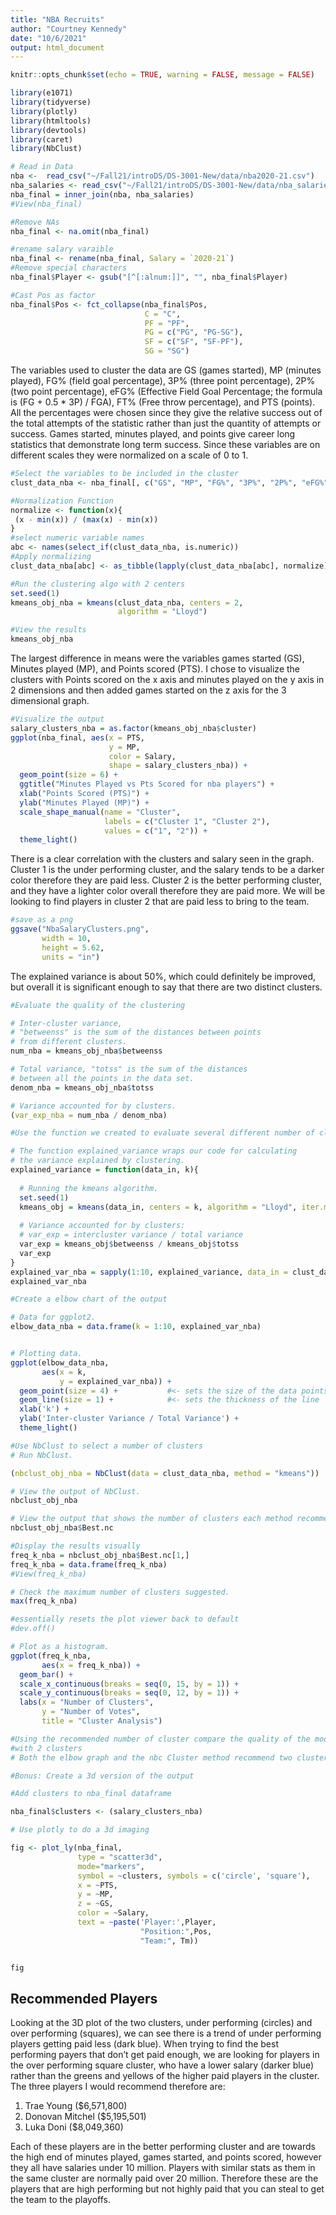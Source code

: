 ```yaml
---
title: "NBA Recruits"
author: "Courtney Kennedy"
date: "10/6/2021"
output: html_document
---
```


```r
knitr::opts_chunk$set(echo = TRUE, warning = FALSE, message = FALSE)
```

```r
library(e1071)
library(tidyverse)
library(plotly)
library(htmltools)
library(devtools)
library(caret)
library(NbClust)

```

```r
# Read in Data
nba <-  read_csv("~/Fall21/introDS/DS-3001-New/data/nba2020-21.csv")
nba_salaries <- read_csv("~/Fall21/introDS/DS-3001-New/data/nba_salaries_21.csv")
nba_final = inner_join(nba, nba_salaries)
#View(nba_final)

#Remove NAs
nba_final <- na.omit(nba_final)

#rename salary varaible
nba_final <- rename(nba_final, Salary = `2020-21`)
#Remove special characters
nba_final$Player <- gsub("[^[:alnum:]]", "", nba_final$Player)

#Cast Pos as factor
nba_final$Pos <- fct_collapse(nba_final$Pos, 
                              C = "C",
                              PF = "PF",
                              PG = c("PG", "PG-SG"),
                              SF = c("SF", "SF-PF"),
                              SG = "SG")

```

The variables used to cluster the data are GS (games started), MP (minutes played), FG% (field goal percentage), 3P% (three point percentage), 2P% (two point percentage), eFG% (Effective Field Goal Percentage; the formula is (FG + 0.5 * 3P) / FGA), FT% (Free throw percentage), and PTS (points).  All the percentages were chosen since they give the relative success out of the total attempts of the statistic rather than just the quantity of attempts or success.  Games started, minutes played, and points give career long statistics that demonstrate long term success. Since these variables are on different scales they were normalized on a scale of 0 to 1.

```r
#Select the variables to be included in the cluster 
clust_data_nba <- nba_final[, c("GS", "MP", "FG%", "3P%", "2P%", "eFG%", "FT%", "PTS")]

#Normalization Function 
normalize <- function(x){
 (x - min(x)) / (max(x) - min(x))
}
#select numeric variable names
abc <- names(select_if(clust_data_nba, is.numeric))
#Apply normalizing
clust_data_nba[abc] <- as_tibble(lapply(clust_data_nba[abc], normalize))
```

```r
#Run the clustering algo with 2 centers
set.seed(1)
kmeans_obj_nba = kmeans(clust_data_nba, centers = 2, 
                        algorithm = "Lloyd")
```

```r
#View the results
kmeans_obj_nba
```
The largest difference in means were the variables games started (GS), Minutes played (MP), and Points scored (PTS).  I chose to visualize the clusters with Points scored on the x axis and minutes played on the y axis in 2 dimensions and then added games started on the z axis for the 3 dimensional graph.  
```r
#Visualize the output
salary_clusters_nba = as.factor(kmeans_obj_nba$cluster)
ggplot(nba_final, aes(x = PTS, 
                      y = MP,
                      color = Salary,
                      shape = salary_clusters_nba)) + 
  geom_point(size = 6) +
  ggtitle("Minutes Played vs Pts Scored for nba players") +
  xlab("Points Scored (PTS)") +
  ylab("Minutes Played (MP)") +
  scale_shape_manual(name = "Cluster",
                     labels = c("Cluster 1", "Cluster 2"),
                     values = c("1", "2")) +
  theme_light()


```
There is a clear correlation with the clusters and salary seen in the graph.  Cluster 1 is the under performing cluster, and the salary tends to be a darker color therefore they are paid less.  Cluster 2 is the better performing cluster, and they have a lighter color overall therefore they are paid more.  We will be looking to find players in cluster 2 that are paid less to bring to the team.  

```r
#save as a png
ggsave("NbaSalaryClusters.png", 
       width = 10, 
       height = 5.62, 
       units = "in")
```

The explained variance is about 50%, which could definitely be improved, but overall it is significant enough to say that there are two distinct clusters. 
```r
#Evaluate the quality of the clustering 

# Inter-cluster variance,
# "betweenss" is the sum of the distances between points 
# from different clusters.
num_nba = kmeans_obj_nba$betweenss

# Total variance, "totss" is the sum of the distances
# between all the points in the data set.
denom_nba = kmeans_obj_nba$totss

# Variance accounted for by clusters.
(var_exp_nba = num_nba / denom_nba)
```

```r
#Use the function we created to evaluate several different number of clusters

# The function explained_variance wraps our code for calculating 
# the variance explained by clustering.
explained_variance = function(data_in, k){
  
  # Running the kmeans algorithm.
  set.seed(1)
  kmeans_obj = kmeans(data_in, centers = k, algorithm = "Lloyd", iter.max = 30)
  
  # Variance accounted for by clusters:
  # var_exp = intercluster variance / total variance
  var_exp = kmeans_obj$betweenss / kmeans_obj$totss
  var_exp  
}
explained_var_nba = sapply(1:10, explained_variance, data_in = clust_data_nba)
explained_var_nba
```

```r
#Create a elbow chart of the output 

# Data for ggplot2.
elbow_data_nba = data.frame(k = 1:10, explained_var_nba)


# Plotting data.
ggplot(elbow_data_nba, 
       aes(x = k,  
           y = explained_var_nba)) + 
  geom_point(size = 4) +           #<- sets the size of the data points
  geom_line(size = 1) +            #<- sets the thickness of the line
  xlab('k') + 
  ylab('Inter-cluster Variance / Total Variance') + 
  theme_light()
```

```r
#Use NbClust to select a number of clusters
# Run NbClust.

(nbclust_obj_nba = NbClust(data = clust_data_nba, method = "kmeans"))

# View the output of NbClust.
nbclust_obj_nba

# View the output that shows the number of clusters each method recommends.
nbclust_obj_nba$Best.nc
```

```r
#Display the results visually 
freq_k_nba = nbclust_obj_nba$Best.nc[1,]
freq_k_nba = data.frame(freq_k_nba)
#View(freq_k_nba)

# Check the maximum number of clusters suggested.
max(freq_k_nba)

#essentially resets the plot viewer back to default
#dev.off()

# Plot as a histogram.
ggplot(freq_k_nba,
       aes(x = freq_k_nba)) +
  geom_bar() +
  scale_x_continuous(breaks = seq(0, 15, by = 1)) +
  scale_y_continuous(breaks = seq(0, 12, by = 1)) +
  labs(x = "Number of Clusters",
       y = "Number of Votes",
       title = "Cluster Analysis")
```

```r
#Using the recommended number of cluster compare the quality of the model 
#with 2 clusters 
# Both the elbow graph and the nbc Cluster method recommend two clusters.  
```


```r
#Bonus: Create a 3d version of the output

#Add clusters to nba_final dataframe

nba_final$clusters <- (salary_clusters_nba)

# Use plotly to do a 3d imaging 

fig <- plot_ly(nba_final, 
               type = "scatter3d",
               mode="markers",
               symbol = ~clusters, symbols = c('circle', 'square'),
               x = ~PTS, 
               y = ~MP, 
               z = ~GS,
               color = ~Salary, 
               text = ~paste('Player:',Player,
                             "Position:",Pos,
                             "Team:", Tm))


fig
```
## Recommended Players
Looking at the 3D plot of the two clusters, under performing (circles) and over performing (squares), we can see there is a trend of under performing players getting paid less (dark blue).  When trying to find the best performing payers that don't get paid enough, we are looking for players in the over performing square cluster, who have a lower salary (darker blue) rather than the greens and yellows of the higher paid players in the cluster.  The three players I would recommend therefore are: 

1. Trae Young ($6,571,800)
2. Donovan Mitchel ($5,195,501)
3. Luka Doni ($8,049,360)

Each of these players are in the better performing cluster and are towards the high end of minutes played, games started, and points scored, however they all have salaries under 10 million.  Players with similar stats as them in the same cluster are normally paid over 20 million. Therefore these are the players that are high performing but not highly paid that you can steal to get the team to the playoffs.  